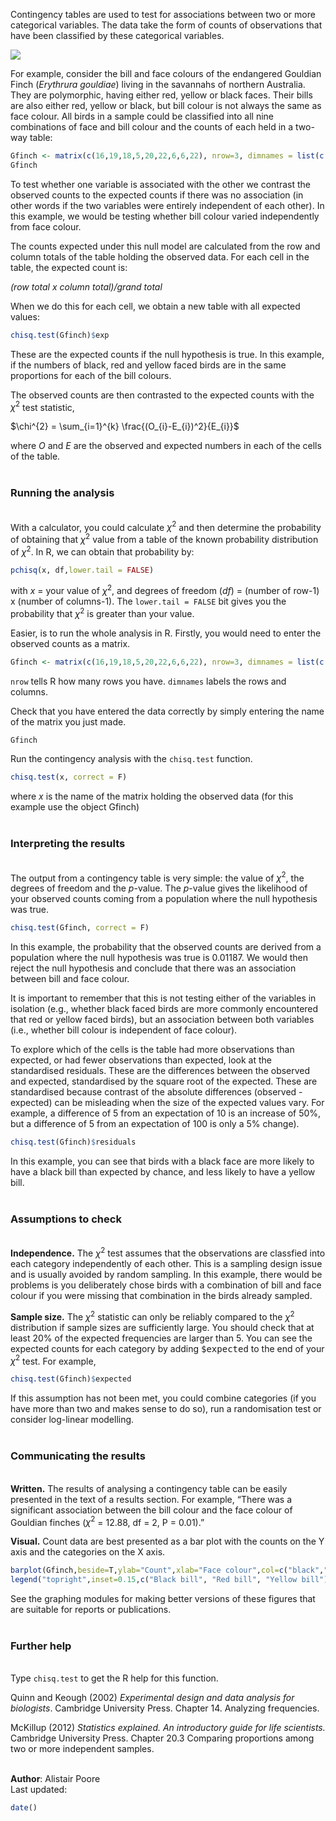Contingency tables are used to test for associations between two or more categorical variables. The data take the form of counts of observations that have been classified by these categorical variables. 

![](Contingency_tables_image.jpg)

For example, consider the bill and face colours of the endangered Gouldian Finch (*Erythrura gouldiae*) living in the savannahs of northern Australia. They are polymorphic, having either red, yellow or black faces. Their bills are also either red, yellow or black, but bill colour is not always the same as face colour. All birds in a sample could be classified into all nine combinations of face and bill colour and the counts of each held in a two-way table:


```{r, echo = F}
Gfinch <- matrix(c(16,19,18,5,20,22,6,6,22), nrow=3, dimnames = list(c("Black bill", "Red bill", "Yellow bill"), c("Black face", "Red face", "Yellow face")))
Gfinch
```


To test whether one variable is associated with the other we contrast the observed counts to the expected counts if there was no association (in other words if the two variables were entirely independent of each other). In this example, we would be testing whether bill colour varied independently from face colour.

The counts expected under this null model are calculated from the row and column totals of the table holding the observed data. For each cell in the table, the expected count is:

*(row total x column total)/grand total*

When we do this for each cell, we obtain a new table with all expected values:

```{r, echo= F}
chisq.test(Gfinch)$exp
```

These are the expected counts if the null hypothesis is true. In this example, if the numbers of black, red and yellow faced birds are in the same proportions for each of the bill colours. 

The observed counts are then contrasted to the expected counts with the $\chi^2$ test statistic,

$\chi^{2} = \sum_{i=1}^{k} \frac{(O_{i}-E_{i})^2}{E_{i}}$

where *O* and *E* are the observed and expected numbers in each of the cells of the table.
<br><br>

### Running the analysis
<br>
With a calculator, you could calculate $\chi^2$ and then determine the probability of obtaining that $\chi^2$ value from a table of the known probability distribution of $\chi^2$. In R, we can obtain that probability by:

```{r, eval = FALSE}
pchisq(x, df,lower.tail = FALSE)
```

with *x* = your value of $\chi^2$, and degrees of freedom (*df*) = (number of row-1) x (number of columns-1). The `lower.tail = FALSE` bit gives you the probability that $\chi^2$ is greater than your value.


Easier, is to run the whole analysis in R. Firstly, you would need to enter the observed counts as a matrix.

```{r, eval = F}
Gfinch <- matrix(c(16,19,18,5,20,22,6,6,22), nrow=3, dimnames = list(c("Black bill", "Red bill", "Yellow bill"), c("Black face", "Red face", "Yellow face")))
```

`nrow` tells R how many rows you have. `dimnames` labels the rows and columns.


Check that you have entered the data correctly by simply entering the name of the matrix you just made.

```{r, eval = F}
Gfinch
```


Run the contingency analysis with the `chisq.test` function. 

```{r,eval = F}                                                                              
chisq.test(x, correct = F)
```

where *x* is the name of the matrix holding the observed data (for this example use the object Gfinch)
<br><br>

### Interpreting the results
<br>
The output from a contingency table is very simple: the value of $\chi^2$, the degrees of freedom and the *p*-value. The *p*-value gives the likelihood of your observed counts coming from a population where the null hypothesis was true.


```{r, echo = FALSE}
chisq.test(Gfinch, correct = F)
```


In this example, the probability that the observed counts are derived from a population where the null hypothesis was true is 0.01187. We would then reject the null hypothesis and conclude that there was an association between bill and face colour.

It is important to remember that this is not testing either of the variables in isolation (e.g., whether black faced birds are more commonly encountered that red or yellow faced birds), but an association between both variables (i.e., whether bill colour is independent of face colour).

To explore which of the cells is the table had more observations than expected, or had fewer observations than expected, look at the standardised residuals. These are the differences between the observed and expected, standardised by the square root of the expected. These are standardised because contrast of the absolute differences (observed - expected) can be misleading when the size of the expected values vary. For example, a difference of 5 from an expectation of 10 is an increase of 50%, but a difference of 5 from an expectation of 100 is only a 5% change).


```{r}
chisq.test(Gfinch)$residuals
```

In this example, you can see that birds with a black face are more likely to have a black bill than expected by chance, and less likely to have a yellow bill.
<br><br>

### Assumptions to check
<br>
**Independence.**  The $\chi^2$ test assumes that the observations are classfied into each category independently of each other. This is a sampling design issue and is usually avoided by random sampling. In this example, there would be problems is you deliberately chose birds with a combination of bill and face colour if you were missing that combination in the birds already sampled.

**Sample size.**  The $\chi^2$ statistic can only be reliably compared to the $\chi^2$ distribution if sample sizes are sufficiently large. You should check that at least 20% of the expected frequencies are larger than 5. You can see the expected counts for each category by adding <font face="monospace">$expected</font> to the end of your $\chi^2$ test. For example,

```{r, eval=FALSE}
chisq.test(Gfinch)$expected
```


If this assumption has not been met, you could combine categories (if you have more than two and makes sense to do so), run a randomisation test or consider log-linear modelling.
<br><br>

### Communicating the results
<br>
**Written.** The results of analysing a contingency table can be easily presented in the text of a results section. For example, "There was a significant association between the bill colour and the face colour of Gouldian finches ($\chi^2$ = 12.88, df = 2, P = 0.01)."

**Visual.** Count data are best presented as a bar plot with the counts on the Y axis and the categories on the X axis.

```{r}
barplot(Gfinch,beside=T,ylab="Count",xlab="Face colour",col=c("black","red","yellow"))
legend("topright",inset=0.15,c("Black bill", "Red bill", "Yellow bill"),pch=15,col=c("black","red","yellow"))
```

See the graphing modules for making better versions of these figures that are suitable for reports or publications.
<br><br>

### Further help
<br>
Type `chisq.test` to get the R help for this function. 

Quinn and Keough (2002) *Experimental design and data analysis for biologists*. Cambridge University Press. Chapter 14. Analyzing frequencies.

McKillup (2012) *Statistics explained. An introductory guide for life scientists.* Cambridge University Press. Chapter 20.3 Comparing proportions among two or more independent samples.
<br><br>

**Author**: Alistair Poore
<br>
Last updated:
```{r,echo=F}
date()
```
